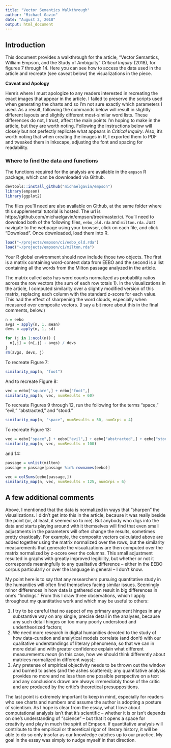 ```yaml
---
title: "Vector Semantics Walkthrough"
author: "Michael Gavin"
date: "August 2, 2018"
output: html_document
---
```


## Introduction

This document provides a walkthrough for the article, "Vector Semantics, William Empson, and the Study of Ambiguity" *Critical Inquiry* (2018), for figures 7 through 14. Here you can see how to access the data used in the article and recreate (see caveat below) the visualizations in the piece.

**Caveat and Apology**

Here's where I must apologize to any readers interested in recreating the exact images that appear in the article. I failed to preserve the scripts used when generating the charts and so I'm not sure exactly which parameters I used. As a result, following the commands below will result in slightly different layouts and slightly different most-similar word lists. These differences do not, I trust, affect the main points I'm hoping to make in the article, but they are worth noting. Following the instructions below will closely but not perfectly replicate what appears in *Critical Inquiry*. Also, it's worth noting that when creating the images in R, I exported them to PDF and tweaked them in Inkscape, adjusting the font and spacing for readability.

### Where to find the data and functions

The functions required for the analysis are available in the `empson` R package, which can be downloaded via Github.

```r
devtools::install_github("michaelgavin/empson")
library(empson)
library(ggplot2)
```

The files you'll need are also available on Github, at the same folder where this supplemental tutorial is hosted. The url is https://github.com/michaelgavin/empson/tree/master/ci. You'll need to download both of the following files, `eebo_old.rda` and `milton.rda`. Just navigate to the webpage using your browser, click on each file, and click "Download". Once downloaded, load them into R.

```r
load("~/projects/empson/ci/eebo_old.rda")
load("~/projects/empson/ci/milton.rda")
```

Your R global environment should now include those two objects. The first is a matrix containing word-context data from EEBO and the second is a list containing all the words from the Milton passage analyzed in the article.

The matrix called `eebo` has word counts normalized as probability ratios across the row vectors (the sum of each row totals 1). In the visualizations in the article, I computed similarity over a slightly modified version of this matrix, replacing each column with the standard z-score for each value. This had the effect of sharpening the word clouds, especially when measured over composite vectors. (I say a bit more about this in the final comments, below.)
```r
n = eebo
avgs = apply(n, 1, mean)
devs = apply(n, 1, sd)

for (j in 1:ncol(n)) {
  n[,j] = (n[,j] - avgs) / devs
}
rm(avgs, devs, j)
```

To recreate Figure 7:
```r
similarity_map(n, "foot")
```

And to recreate Figure 8:
```r
vec = eebo["square",] + eebo["foot",]
similarity_map(n, vec, numResults = 60)
```

To recreate Figures 9 through 12, run the following for the terms "space," "evil," "abstracted," and "stood."
```r
similarity_map(n, "space", numResults = 50, numGrps = 4)
```

To recreate Figure 13:
```r
vec = eebo["space",] + eebo["evil",] + eebo["abstracted",] + eebo["stood",]
similarity_map(n, vec, numResults = 100)
```
and 14:
```r
passage = unlist(milton)
passage = passage[passage %in% rownames(eebo)]

vec = colSums(eebo[passage,])
similarity_map(n, vec, numResults = 125, numGrps = 6)

```

## A few additional comments

Above, I mentioned that the data is normalized in ways that "sharpen" the visualizations. I didn't get into this in the article, because it was really beside the point (or, at least, it seemed so to me). But anybody who digs into the data and starts playing around with it themselves will find that even small adjustments in the parameters will often change the results, sometimes pretty drastically. For example, the composite vectors calculated above are added together using the matrix normalized over the rows, but the similarity measurements that generate the visualizations are then computed over the matrix normalized by z-score over the columns. This small adjustment resulted in graphs with greatly improved legibility, but whether or not it corresponds meaningfully to any qualitative difference -- either in the EEBO corpus particularly or over the language in general -- I don't know. 

My point here is to say that any researchers pursuing quantitative study in the humanities will often find themselves facing similar issues. Seemingly minor differences in how data is gathered can result in big differences in one's "findings." From this I draw three observations, which I apply throughout my quantitative work and which may be useful to others:

1. I try to be careful that no aspect of my primary argument hinges in any substantive way on any single, precise detail in the analyses, because any such detail hinges on too many poorly understood and undertheorized factors;
2. We need more research in digital humanities devoted to the study of how data-curation and analytical models correlate (and don't) with our qualitative understandings of literary phenomena, so that we can in more detail and with greater confidence explain what different measurements *mean* (in this case, how we should think differently about matrices normalized in different ways);
3. Any pretense of empirical objectivity needs to be thrown out the window and burned to ashes (and the ashes scattered); any quantitative analysis provides no more and no less than one possible perspective on a text and any conclusions drawn are always irremediably those of the critic and are produced by the critic's theoretical presuppositions.

The last point is extremely important to keep in mind, especially for readers who see charts and numbers and assume the author is adopting a posture of scientism. As I hope is clear from the essay, what I love about computational analysis isn't that it's scientific -- whether it is or isn't depends on one's understanding of "science" -- but that it opens a space for creativity and play in much the spirit of Empson. If quantitative analysis will contribute to the empirical or theoretical rigor of literary history, it will be able to do so only insofar as our knowledge catches up to our practice. My goal in the essay was simply to nudge myself in that direction.
